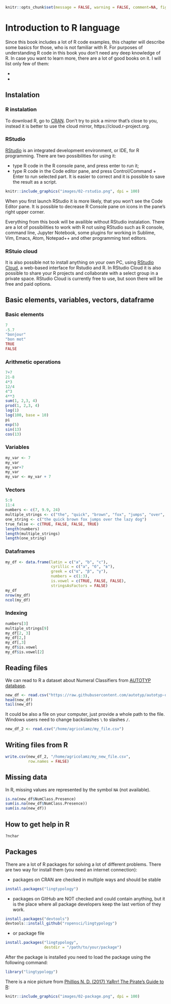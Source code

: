 ```r
knitr::opts_chunk$set(message = FALSE, warning = FALSE, comment=NA, fig.align='center')
```

# Introduction to R language

Since this book includes a lot of R code examples, this chapter will describe some basics for those, who is not familiar with R. For purposes of understanding R code in this book you don't need any deep knowledge of R. In case you want to learn more, there are a lot of good books on it. I will list only few of them:

* 
* 

## Instalation
### R instalation
To download R, go to [CRAN](https://cran.r-project.org/). Don't try to pick a mirror that's close to you, instead it is better to use the cloud mirror, https://cloud.r-project.org.

### RStudio
[RStudio](https://www.rstudio.com/products/rstudio/download/) is an integrated development environment, or IDE, for R programming. There are two possibilities for using it:

* type R code in the R console pane, and press enter to run it;
* type R code in the Code editor pane, and press Control/Command + Enter to run selected part. It is easier to correct and it is possible to save the result as a script.

```r
knitr::include_graphics("images/02-rstudio.png", dpi = 100)
```

When you first launch RStudio it is more likely, that you won't see the Code Editor pane. It is possible to decrease R Console pane on icons in the pane's right upper corner.

Everything from this book will be availible without RStudio instalation. There are a lot of possibilities to work with R not using RStudio such as R console, command line, Jupyter Notebook, some plugins for working in Sublime, Vim, Emacs, Atom, Notepad++ and other programming text editors.

### RStuio cloud
It is also possible not to install anything on your own PC, using [RStudio Cloud](https://rstudio.cloud/), a web-based interface for Rstudio and R. In RStudio Cloud it is also possible to share your R projects and collaborate with a select group in a private space. RStudio Cloud is currently free to use, but soon there will be free and paid options.

## Basic elements, variables, vectors, dataframe
### Basic elements
```r
7
-5.7
"bonjour"
"bon mot"
TRUE
FALSE
```
### Arithmetic operations
```r
7+7
21-8
4*3
12/4
4^3
4**3
sum(1, 2,3, 4)
prod(1, 2,3, 4)
log(1)
log(100, base = 10)
pi
exp(5)
sin(13)
cos(13)
```

### Variables
```r
my_var <- 7
my_var
my_var+7
my_var
my_var <- my_var + 7
```

### Vectors
```r
5:9
11:4
numbers <- c(7, 9.9, 24)
multiple_strings <- c("the", "quick", "brown", "fox", "jumps", "over", "the", "lazy", "dog")
one_string <- c("the quick brown fox jumps over the lazy dog")
true_false <- c(TRUE, FALSE, FALSE, TRUE)
length(numbers)
length(multiple_strings)
length(one_string)
```

### Dataframes
```r
my_df <- data.frame(latin = c("a", "b", "c"),
                    cyrillic = c("а", "б", "в"),
                    greek = c("α", "β", "γ"),
                    numbers = c(1:3),
                    is.vowel = c(TRUE, FALSE, FALSE),
                    stringsAsFactors = FALSE)
my_df
nrow(my_df)
ncol(my_df)
```

### Indexing
```r
numbers[3]
multiple_strings[9]
my_df[2, 3]
my_df[2,]
my_df[,3]
my_df$is.vowel
my_df$is.vowel[2]
```

## Reading files
We can read to R a dataset about Numeral Classifiers from [AUTOTYP database](https://github.com/autotyp/autotyp-data).
```r
new_df <- read.csv("https://raw.githubusercontent.com/autotyp/autotyp-data/master/data/Numeral_classifiers.csv")
head(new_df)
tail(new_df)
```

It could be also a file on your computer, just provide a whole path to the file. Windows users need to change backslashes `\` to slashes `/`.

```r
new_df_2 <- read.csv("/home/agricolamz/my_file.csv")
```

## Writing files from R
```r
write.csv(new_df_2, "/home/agricolamz/my_new_file.csv",
          row.names = FALSE)
```

## Missing data
In R, missing values are represented by the symbol `NA` (not available).

```r
is.na(new_df$NumClass.Presence)
sum(is.na(new_df$NumClass.Presence))
sum(is.na(new_df))
```

## How to get help in R
```r
?nchar
```

## Packages
There are a lot of R packages for solving a lot of different problems. There are two way for install them (you need an internet connection):

* packages on CRAN are checked in multiple ways and should be stable

```r
install.packages("lingtypology")
```

* packages on GitHub are NOT checked and could contain anything, but it is the place where all package developers keep the last vertion of they work.

```r
install.packages("devtools")
devtools::install_github("ropensci/lingtypology")
```

* or package file
```r
install.packages("lingtypology",
                 destdir = "/path/to/your/package")
```

After the package is installed you need to load the package using the following command:
```r
library("lingtypology")
```

There is a nice picture from [Phillips N. D. (2017) YaRrr! The Pirate’s Guide to R](https://bookdown.org/ndphillips/YaRrr/):

```r
knitr::include_graphics("images/02-package.png", dpi = 100)
```

